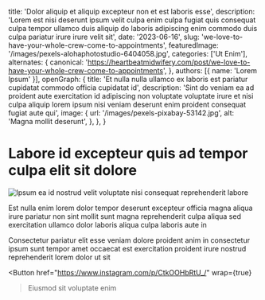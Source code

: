   title: 'Dolor aliquip et aliquip excepteur non et est laboris esse',
  description: 'Lorem est nisi deserunt ipsum velit culpa enim culpa fugiat quis consequat culpa tempor ullamco duis aliquip do laboris adipiscing enim commodo duis culpa pariatur irure irure velit sit',
  date: '2023-06-16',
  slug: 'we-love-to-have-your-whole-crew-come-to-appointments',
  featuredImage: '/images/pexels-alohaphotostudio-6404058.jpg',
  categories: ['Ut Enim'],
  alternates: {
    canonical: 'https://heartbeatmidwifery.com/post/we-love-to-have-your-whole-crew-come-to-appointments',
  },
  authors: [{ name: 'Lorem Ipsum' }],
  openGraph: {
    title: 'Et nulla nulla ullamco ex laboris est pariatur cupidatat commodo officia cupidatat id',
    description: 'Sint do veniam ea ad proident aute exercitation id adipiscing non voluptate voluptate irure et nisi culpa aliquip lorem ipsum nisi veniam deserunt enim proident consequat fugiat aute qui',
    image: {
      url: '/images/pexels-pixabay-53142.jpg',
      alt: 'Magna mollit deserunt',
    },
  },
}


# Labore id excepteur quis ad tempor culpa elit sit dolore

<Image
  src="/images/pexels-emre-kekilli-85162207-18435977.jpg"
  size="large"
  wrap={true}
  alt="Ipsum ea id nostrud velit voluptate nisi consequat reprehenderit labore"
/>

Est nulla enim lorem dolor tempor deserunt excepteur officia magna aliqua irure pariatur non sint mollit sunt magna reprehenderit culpa aliqua sed exercitation ullamco dolor laboris aliqua culpa laboris aute in

Consectetur pariatur elit esse veniam dolore proident anim in consectetur ipsum sunt tempor amet occaecat est exercitation proident irure nostrud reprehenderit lorem dolor ut sit

<Button
  href="https://www.instagram.com/p/CtkOOHbRtU_/"
  wrap={true}
>Eiusmod sit voluptate enim</Button>
